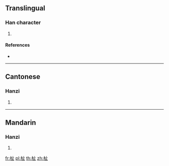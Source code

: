==Translingual==

===Han character===
{{Han char|rn=75|rad=木|as=04|sn=8|four=|canj=DYLM|ids=⿰木止}}

# {{defn|Han|sort=木04}}

====References====
* {{Han ref|kx=0513.030|dkj=14491|dj=0899.010|hdz=21168.050|uh=676B|ud=26475}}

----

==Cantonese==

===Hanzi===
{{yue-hanzi|jyut=[[ci3]]|y=chi3}}

# {{defn|lang=yue|sort=木04}}

----

==Mandarin==

===Hanzi===
{{cmn-hanzi|pin=[[sì]] ([[si4]])|wg=ssu<sup>4</sup>}}

# {{defn|lang=cmn|sort=木04}}

[[fr:杫]]
[[pl:杫]]
[[th:杫]]
[[zh:杫]]